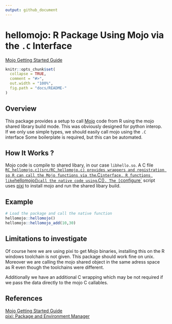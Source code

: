 ```yaml
---
output: github_document
---
```


# hellomojo: R Package Using Mojo via the `.C` Interface

[Mojo Getting Started Guide](https://docs.modular.com/mojo/manual/get-started)

```r
knitr::opts_chunk$set(
  collapse = TRUE,
  comment = "#>",
  out.width = "100%",
  fig.path = "docs/README-"
)
```

## Overview

This package provides a setup to call [Mojo](https://www.modular.com/mojo) code from R using the mojo shared library build mode. This was obviously designed for python interop. If we only use simple types, we should easily call mojo using the `.C` interface Some boilerplate is required, but this can be automated.

## How It Works ?

Mojo code is compile to shared libary, in our case `libhello.so`. A C file [`RC_hellomojo.c](src/RC_hellomojo.c) provides wrappers and registration so R can call the Mojo functions via the `.C` interface. R functions like `hellomojo()` call the native code using `.C()`. The [`configure`](configure) script uses [pixi](https://pixi.sh/) to install mojo and run the shared libary build.

## Example

```r
# Load the package and call the native function
hellomojo::hellomojo()
hellomojo::hellomojo_add(10,30)
```

## Limitations to investigate

Of course here we are using pixi to get Mojo binaries, installing 
this on the R windows toolchain is not given. This package should work fine on unix. Moreover we are calling the mojo shared object in the same adress space as R even though the toolchains were different.

Additionally we have an additional C wrapping which may be not required if we pass the data directly to the mojo C callables.


## References

[Mojo Getting Started Guide](https://docs.modular.com/mojo/manual/get-started)  
[pixi: Package and Environment Manager](https://pixi.sh/)
